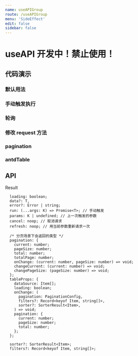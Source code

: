```yaml
---
name: useAPIGroup
route: /useAPIGroup
menu: 'SideEffect'
edit: false
sidebar: false
---
```









# useAPI 开发中！禁止使用！

## 代码演示

### 默认用法

<JackBox tsCode={Demo1CodeTsx} jsCode={Demo1CodeJsx} demoName='默认用法' description='组件加载时立即执行'>
  <Demo1 />
</JackBox>

### 手动触发执行

<JackBox tsCode={Demo2CodeTsx} jsCode={Demo2CodeJsx} demoName='手动触发执行' description='手动发送请求，只有当 run 方法被调用时请求才会发出'>
  <Demo2 />
</JackBox>

### 轮询

<JackBox tsCode={Demo3CodeTsx} jsCode={Demo3CodeJsx} demoName='轮询' description='每三秒进行一次请求，将在上次请求返回后开始计时'>
  <Demo3 />
</JackBox>

### 修改 request 方法

<JackBox tsCode={Demo4CodeTsx} jsCode={Demo4CodeJsx} demoName='修改 request 方法' description='使用自定义的 request 方法'>
  <Demo4 />
</JackBox>

### pagination

<JackBox tsCode={Demo5CodeTsx} jsCode={Demo5CodeJsx} demoName='分页' description='普通的分页'>
  <Demo5 />
</JackBox>

### antdTable

<JackBox tsCode={Demo6CodeTsx} jsCode={Demo6CodeJsx} demoName='Table' description='antd table'>
  <Demo6 />
</JackBox>

## API

Result

```
  loading: boolean;
  data?: T,
  error?: Error | string;
  run: (...args: K) => Promise<T>; // 手动触发
  params: K | undefined; // 上一次触发的参数
  cancel: noop; // 取消请求
  refresh: noop; // 用当前参数重新请求一次

  /* 分页场景下会返回的类型 */
  pagination: {
    current: number;
    pageSize: number;
    total: number;
    totalPage: number;
    onChange: (current: number, pageSize: number) => void;
    changeCurrent: (current: number) => void;
    changePageSize: (pageSize: number) => void;
  };
  tableProps: {
    dataSource: Item[];
    loading: boolean;
    onChange: (
      pagination: PaginationConfig,
      filters?: Record<keyof Item, string[]>,
      sorter?: SorterResult<Item>,
    ) => void;
    pagination: {
      current: number;
      pageSize: number;
      total: number;
    };
  };

  sorter?: SorterResult<Item>;
  filters?: Record<keyof Item, string[]>;
```

